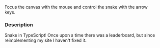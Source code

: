 

Focus the canvas with the mouse and control the snake with the arrow
keys.

### Description

Snake in TypeScript! Once upon a time there was a leaderboard, but since
reimplementing my site I haven't fixed it.
